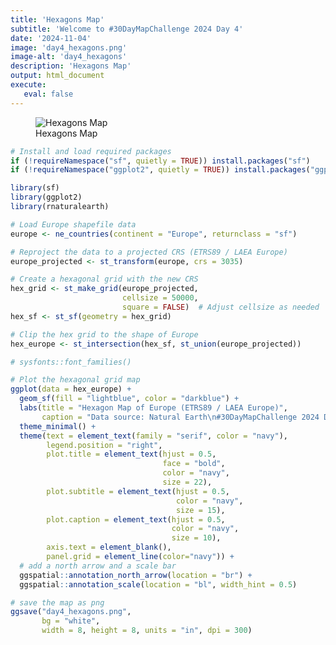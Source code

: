 ```yaml
---
title: 'Hexagons Map'
subtitle: 'Welcome to #30DayMapChallenge 2024 Day 4'
date: '2024-11-04'
image: 'day4_hexagons.png'
image-alt: 'day4_hexagons'
description: 'Hexagons Map'
output: html_document
execute: 
   eval: false
---
```


![Hexagons Map](day4_hexagons.png)


```r
# Install and load required packages
if (!requireNamespace("sf", quietly = TRUE)) install.packages("sf")
if (!requireNamespace("ggplot2", quietly = TRUE)) install.packages("ggplot2")

library(sf)
library(ggplot2)
library(rnaturalearth)

# Load Europe shapefile data
europe <- ne_countries(continent = "Europe", returnclass = "sf")

# Reproject the data to a projected CRS (ETRS89 / LAEA Europe)
europe_projected <- st_transform(europe, crs = 3035)

# Create a hexagonal grid with the new CRS
hex_grid <- st_make_grid(europe_projected, 
                         cellsize = 50000, 
                         square = FALSE)  # Adjust cellsize as needed
hex_sf <- st_sf(geometry = hex_grid)

# Clip the hex grid to the shape of Europe
hex_europe <- st_intersection(hex_sf, st_union(europe_projected))
```

```r
# sysfonts::font_families()
```


```r
# Plot the hexagonal grid map
ggplot(data = hex_europe) +
  geom_sf(fill = "lightblue", color = "darkblue") +
  labs(title = "Hexagon Map of Europe (ETRS89 / LAEA Europe)",
       caption = "Data source: Natural Earth\n#30DayMapChallenge 2024 Day4 | @fgazzelloni") +
  theme_minimal() +
  theme(text = element_text(family = "serif", color = "navy"),
        legend.position = "right",
        plot.title = element_text(hjust = 0.5, 
                                  face = "bold",
                                  color = "navy",
                                  size = 22),
        plot.subtitle = element_text(hjust = 0.5, 
                                     color = "navy",
                                     size = 15),
        plot.caption = element_text(hjust = 0.5, 
                                    color = "navy",
                                    size = 10),
        axis.text = element_blank(),
        panel.grid = element_line(color="navy")) +
  # add a north arrow and a scale bar
  ggspatial::annotation_north_arrow(location = "br") +
  ggspatial::annotation_scale(location = "bl", width_hint = 0.5)
```


```r
# save the map as png
ggsave("day4_hexagons.png", 
       bg = "white",
       width = 8, height = 8, units = "in", dpi = 300)
```

